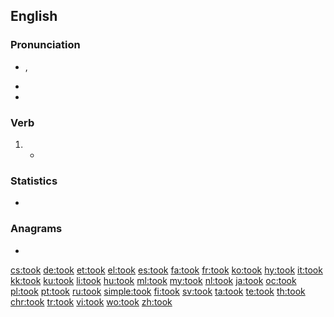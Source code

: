 ==English==

===Pronunciation===
* {{enPR|to͝ok}}, {{IPA|/tʊk/|lang=en}}
* {{audio|en-us-took.ogg|Audio (US)|lang=en}}
* {{rhymes|ʊk|lang=en}}

===Verb===
{{head|en|verb form}}

# {{en-simple past of|take}}
#* {{quote-book|year=1963|author={{w|Margery Allingham}}|title={{w|The China Governess}}
|chapter=19|url=http://openlibrary.org/works/OL2004261W
|passage=When Timothy and Julia hurried up the staircase to the bedroom floor, where a considerable commotion was taking place, Tim '''took''' Barry Leach with him. He had him gripped firmly by the arm, since he felt it was not safe to let him loose, and he had no immediate idea what to do with him.}}

===Statistics===
* {{rank|left|part|off|160|took|nothing|God|three}}

===Anagrams===
* {{l|en|koto}}

[[cs:took]]
[[de:took]]
[[et:took]]
[[el:took]]
[[es:took]]
[[fa:took]]
[[fr:took]]
[[ko:took]]
[[hy:took]]
[[it:took]]
[[kk:took]]
[[ku:took]]
[[li:took]]
[[hu:took]]
[[ml:took]]
[[my:took]]
[[nl:took]]
[[ja:took]]
[[oc:took]]
[[pl:took]]
[[pt:took]]
[[ru:took]]
[[simple:took]]
[[fi:took]]
[[sv:took]]
[[ta:took]]
[[te:took]]
[[th:took]]
[[chr:took]]
[[tr:took]]
[[vi:took]]
[[wo:took]]
[[zh:took]]